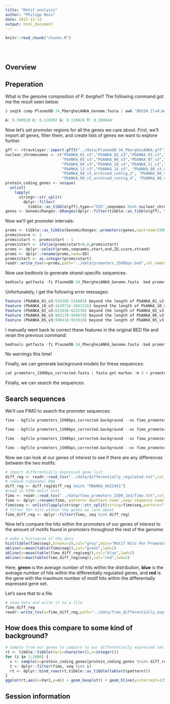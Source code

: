 ```yaml
---
title: "Motif analysis"
author: "Philipp Ross"
date: 2017-11-13
output: html_document
---
```


<!-- The file analysis/chunks.R contains chunks that define default settings
shared across the workflowr files. -->
```r
knitr::read_chunk("chunks.R")
```

<!-- Update knitr chunk options -->
```r
```

<!-- Insert the date the file was last updated -->
```r
```

<!-- Insert the code version (Git commit SHA1) if Git repository exists and R
 package git2r is installed -->
```r
```

## Overview

## Preperation

What is the genome composition of *P. berghei*? The following command got me the result seen below:

```r
$ seqtk comp PlasmoDB-34_PbergheiANKA_Genome.fasta | awk 'BEGIN {l=0;A=0;C=0;G=0;T=0} {l=l+$2;A=A+$3;C=C+$4;G=G+$5;T=T+$6} END {print "A: "A/l" C: "C/l" G: "G/l" T: "T/l}'

A: 0.390528 C: 0.110397 G: 0.110028 T: 0.389048
```

Now let's set promoter regions for all the genes we care about. First, we'll import all genes, filter them, and create lists of genes we want to explore further.

```r
gff <- rtracklayer::import.gff3("../data/PlasmoDB-34_PbergheiANKA.gff")
nuclear_chromosomes <- c("PbANKA_01_v3","PbANKA_02_v3","PbANKA_03_v3","PbANKA_04_v3",
                         "PbANKA_05_v3","PbANKA_06_v3","PbANKA_07_v3","PbANKA_08_v3",
                         "PbANKA_09_v3","PbANKA_10_v3","PbANKA_11_v3","PbANKA_12_v3",
                         "PbANKA_13_v3","PbANKA_14_v3", "PbANKA_00_v3_archived_contig_1",
                         "PbANKA_00_v3_archived_contig_2", "PbANKA_00_v3_archived_contig_3",
                         "PbANKA_00_v3_archived_contig_4", "PbANKA_00_v3_archived_contig_5")
protein_coding_genes <- unique(
  unlist(
    lapply(
      stringr::str_split(
        dplyr::filter(
          tibble::as_tibble(gff),type=="CDS",seqnames %in% nuclear_chromosomes)$ID,pattern="[.]"),function(x) x[1])))
genes <- GenomicRanges::GRanges(dplyr::filter(tibble::as_tibble(gff), type=="gene", ID %in% protein_coding_genes))
```

Now we'll get promoter intervals:

```r
proms <- tibble::as_tibble(GenomicRanges::promoters(genes,upstream=1500,downstream=0))
proms$score <- 1
proms$start <- proms$start - 1
proms$start <- ifelse(proms$start<0,0,proms$start)
proms <- dplyr::select(proms,seqnames,start,end,ID,score,strand)
proms <- dplyr::rename(proms,name=ID)
proms$start <- as.integer(proms$start)
readr::write_tsv(x=proms,path="../data/promoters_1500bps.bed",col_names=F)
```

Now use bedtools to generate strand-specific sequences:

```r
bedtools getfasta -fi PlasmoDB-34_PbergheiANKA_Genome.fasta -bed promoters_1500bps.bed -s -name > promoters_1500bps.fasta
```

Unfortunately, I get the following error messages:

```r
Feature (PbANKA_01_v3:515305-516805) beyond the length of PbANKA_01_v3 size (515659 bp).  Skipping.
Feature (PbANKA_10_v3:1639716-1641216) beyond the length of PbANKA_10_v3 size (1640193 bp).  Skipping.
Feature (PbANKA_02_v3:621636-623136) beyond the length of PbANKA_02_v3 size (622508 bp).  Skipping.
Feature (PbANKA_06_v3:983178-984678) beyond the length of PbANKA_06_v3 size (984266 bp).  Skipping.
Feature (PbANKA_05_v3:930418-931918) beyond the length of PbANKA_05_v3 size (931174 bp).  Skipping.
```

I manually went back to correct these features in the original BED file and reran the previous command:

```r
bedtools getfasta -fi PlasmoDB-34_PbergheiANKA_Genome.fasta -bed promoters_1500bps_corrected.bed -s -name > promoters_1500bps_corrected.fasta
```

No warnings this time!

Finally, we can generate background models for these sequences:

```r
cat promoters_1500bps_corrected.fasta | fasta-get-markov -m 4 > promoters_1500bps_corrected.background
```

Finally, we can search the sequences.

## Search sequences

We'll use FIMO to search the promoter sequences:

```r
fimo --bgfile promoters_1500bps_corrected.background --oc fimo_promoters_1500_genomic_1e4 --parse-genomic-coord --thresh 1e-4 8mer_motifs.meme promoters_1500bps_corrected.fasta 

fimo --bgfile promoters_1500bps_corrected.background --oc fimo_promoters_1500_1e4 --thresh 1e-4 8mer_motifs.meme promoters_1500bps_corrected.fasta 

fimo --bgfile promoters_1500bps_corrected.background --oc fimo_promoters_1500_genomic_1e3 --parse-genomic-coord --thresh 1e-3 8mer_motifs.meme promoters_1500bps_corrected.fasta 

fimo --bgfile promoters_1500bps_corrected.background --oc fimo_promoters_1500_1e3 --thresh 1e-3 8mer_motifs.meme promoters_1500bps_corrected.fasta 
```

Now we can look at our genes of interest to see if there are any differences between the two motifs:

```r
# import differentially expressed gene list
diff_reg <- readr::read_tsv("../data/differentially_regulated.txt",col_names=F)$X1
# remove ribosomal RNA
diff_reg <- diff_reg[diff_reg %nin% "PBANKA_0622941"]
#read in FIMO motif hits
fimo <- readr::read_tsv("../data/fimo_promoters_1500_1e3/fimo.txt",col_names=T)
fimo <- dplyr::rename(fimo, pattern=`#pattern name`,seq=`sequence name`,matched=`matched sequence`)
fimo$seq <- unlist(lapply(stringr::str_split(string=fimo$seq,pattern="[::]"),function(x) x[1]))
# filter for hits within the genes we care about
fimo_diff_reg <- dplyr::filter(fimo, seq %in% diff_reg)
```

Now let's compare the hits within the promoters of our genes of interest to the amount of motifs found in promoters throughout the rest of the genome:

```r
# make a histogram of the data
hist(table(fimo$seq),breaks=20,col="grey",main="Motif Hits Per Promoter",xlab="Hits")
abline(v=mean(table(fimo$seq)),col="green",lwd=2)
abline(v=mean(table(fimo_diff_reg$seq)),col="blue",lwd=2)
abline(v=max(table(fimo_diff_reg$seq)),col="red",lwd=2)
```

Here, **green** is the average number of hits within the distribution, **blue** is the average number of hits within the differentially regulated genes, and **red** is the gene with the maximum number of motif hits within the differentially expressed gene set.

Let's save that to a file.

```r
# show data and write it to a file
fimo_diff_reg
readr::write_tsv(x=fimo_diff_reg,path="../data/fimo_differentially_expressed.tsv")
```

## How does this compare to some kind of background?

```r
# sample from our genes to compare to our differentially expressed set of genes
rt <- tibble::tibble(Var1=character(),n=integer())
for (i in 1:1000) {
  s <- sample(x=protein_coding_genes[protein_coding_genes %nin% diff_reg],size=45,replace=F)
  t <- dplyr::filter(fimo, seq %in% s)
  rt <- dplyr::bind_rows(rt,tibble::as_tibble(table(t$pattern)))
}
ggplot(rt,aes(x=Var1,y=n)) + geom_boxplot() + geom_hline(yintercept=135,col="blue") + geom_hline(yintercept=139,col="red")
```

## Session information

<!-- Insert the session information into the document -->
```r
```
